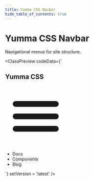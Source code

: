 ```yaml
---
title: Yumma CSS Navbar
hide_table_of_contents: true
---
```



# Yumma CSS Navbar

Navigational menus for site structure.

<ClassPreview
  codeData={`<nav class="bg-d-blue-5 nav">
    <h1 class="t-white">Yumma CSS</h1>
    <div class="sm:d-none">
      <svg class="c-p dim-6 t-white" stroke="currentColor" fill="currentColor" stroke-width="0" viewBox="0 0 512 512" height="200px" width="200px" xmlns="http://www.w3.org/2000/svg">
      <path fill="none" stroke-linecap="round" stroke-miterlimit="10" stroke-width="48" d="M88 152h336M88 256h336M88 360h336"></path></svg>
    </div>
    <ul class="d-none sm:d-f">
      <li class="fw-600 ml-1 t-white"><a>Docs</a></li>
      <li class="fw-600 ml-1 t-white"><a>Components</a></li>
      <li class="fw-600 ml-1 t-white"><a>Blog</a></li>
    </ul>
  </nav>`}
  setVersion = 'latest'
/>